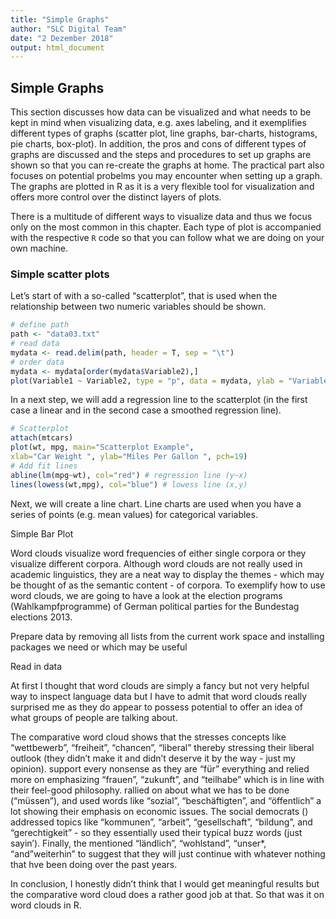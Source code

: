```yaml
---
title: "Simple Graphs"
author: "SLC Digital Team"
date: "2 Dezember 2018"
output: html_document
---
```


## Simple Graphs

This section discusses how data can be visualized and what needs to be kept in mind when visualizing data, e.g. axes labeling, and it exemplifies different types of graphs (scatter plot, line graphs, bar-charts, histograms, pie charts, box-plot). In addition, the pros and cons of different types of graphs are discussed and the steps and procedures to set up graphs are shown so that you can re-create the graphs at home. The practical part also focuses on potential probelms you may encounter when setting up a graph. The graphs are plotted in R as it is a very flexible tool for visualization and offers more control over the distinct layers of plots.

There is a multitude of different ways to visualize data and thus we focus only on the most common in this chapter. Each type of plot is accompanied with the respective `R` code so that you can follow what we are doing on your own machine.  

### Simple scatter plots

Let's start of with a so-called "scatterplot", that is used when the relationship between two numeric variables should be shown. 

```r
# define path
path <- "data03.txt"
# read data
mydata <- read.delim(path, header = T, sep = "\t")
# order data
mydata <- mydata[order(mydata$Variable2),]
plot(Variable1 ~ Variable2, type = "p", data = mydata, ylab = "Variable1", xlab = "Variable2", main = "plot type 'p' (points)")
```


In a next step, we will add a regression line to the scatterplot (in the first case a linear and in the second case a smoothed regression line).

```r
# Scatterplot
attach(mtcars)
plot(wt, mpg, main="Scatterplot Example",
xlab="Car Weight ", ylab="Miles Per Gallon ", pch=19)
# Add fit lines
abline(lm(mpg~wt), col="red") # regression line (y~x)
lines(lowess(wt,mpg), col="blue") # lowess line (x,y)
```



Next, we will create a line chart. Line charts are used when you have a series of points (e.g. mean values) for categorical variables.

\begin{lstlisting}
# Linechart
female <- c(0.9, 0.5, 0.4); male <- c(1.6, 0.7, 0.2)
plot(female, type = "o", ylim = c(0, 3), ylab = "Rel. Frequency", xlab = "Stages", axes = F, col = "red")
lines(male, type = "o", lty = 2, pch = 0, col = "blue")
axis(1, at = 1:3, lab = c("Stage 1","Stage 2","Stage 3"))
axis(2, at = seq(0, 3, .5), las = 1, lab = seq(0, 3, .5))
box()
# Add legend
legend("topright", inset = .05, c("female", "male"),
horiz = F, lty = c(1, 2))
# create grid in plot
grid()
\end{lstlisting}

\begin{center}
\includegraphics[width=.8\linewidth]{images/lineplot02.png}
\end{center}

Simple Bar Plot

\begin{lstlisting}
counts <- table(mtcars$gear)
barplot(counts, main="Car Distribution",
xlab="Number of Gears", ylim = c(0,20))
\end{lstlisting}

\begin{center}
\includegraphics[width=.8\linewidth]{images/barplot01.png}
\end{center}

\begin{lstlisting}
# Barplot
# Simple Bar Plot
barplot(counts, main="Car Distribution", horiz = T,
xlab="Number of Gears", col = c("grey30", "grey50", "grey70"), xlim = c(0,20))
box()
\end{lstlisting}

\begin{center}
\includegraphics[width=.8\linewidth]{images/barplot02.png}
\end{center}

\begin{center}
\texttt{DO NOT USE PIECHARTS!}
\end{center}

\begin{lstlisting}
# Piechart
slices <- c(10, 12, 4, 16, 8)
lbls <- c("US", "UK", "Australia", "Germany", "France")
pct <- round(slices/sum(slices)*100)
lbls <- paste(lbls, pct) \# add percents to labels
lbls <- paste(lbls,"\%",sep="") \# add \% to labels
pie(slices,labels = lbls, col=rainbow(length(lbls)),
main="Pie Chart of Countries")
\end{lstlisting}

\begin{center}
\includegraphics[width=4cm]{images/piechart01.png}
\includegraphics[width=4cm]{images/barplot03.png}
\end{center}

\begin{lstlisting}
# Boxplot
# Simple Bar Plot
barplot(counts, main="Car Distribution", horiz = T,
xlab="Number of Gears", col = c("grey30", "grey50", "grey70"), xlim = c(0,20))
box()
\end{lstlisting}

\begin{center}
\includegraphics[width=4cm]{images/barplot02.png}
\end{center}

\begin{lstlisting}
# Boxplot of MPG by Car Cylinders
boxplot(mpg~cyl,data=mtcars, main="Car Milage Data",
xlab="Number of Cylinders", ylab="Miles Per Gallon", notch = T, col = c("lightgrey", "lightblue", "lightgreen"))
\end{lstlisting}

\begin{center}
\includegraphics[width=6cm]{images/boxplot01.png}
\end{center}

\begin{lstlisting}
# Mosaicplot
library(vcd)
HairEyeColor <- HairEyeColor[c(1:2, 4), c(1:2, 4), 1]
mosaic(HairEyeColor, shade=TRUE, legend=TRUE)
\end{lstlisting}

\begin{center}
\includegraphics[width=6cm]{images/mosaicplot01.png}
\end{center}

\begin{lstlisting}
# Associationplot
library(vcd)
HairEyeColor <- HairEyeColor[c(1:2, 4), c(1:2, 4), 1]
assoc(HairEyeColor, shade=TRUE)
\end{lstlisting}

\begin{center}
\includegraphics[width=6cm]{images/assocplot01.png}
\end{center}

\subsection{Wordclouds}
Word clouds visualize word frequencies of either single corpora or they visualize different corpora. Although word clouds are not really used in academic linguistics, they are a neat way to display the themes - which may be thought of as the semantic content - of corpora.
To exemplify how to use word clouds, we are going to have a look at the election programs (Wahlkampfprogramme) of German political parties for the Bundestag elections 2013.

Prepare data by removing all lists from the current work space and installing packages we need or which may be useful
\begin{lstlisting}
rm(list=ls(all=T))

# (to activate just delete the #)
#install.packages("tm")
#install.packages("wordcloud")
#install.packages("Rstem")
#install.packages("stringr")
#install.packages("SnowballC")

# Initiate the packages
library(tm)
library(wordcloud)
library(Rstem)
library(stringr)
library(SnowballC)
\end{lstlisting}

Read in data

\begin{lstlisting}
corp <- Corpus(DirSource("C:\\Corpora\\original versions\\Wahlkampfprogramme Bundestagswahl 2013\\corpus"), readerControl = list(language = "german")) #specifies the exact folder where my text file(s) is for analysis with tm.

corp <- Corpus(VectorSource(corp)) # Create a corpus from the vectors
#corp <- tm_map(corp, stemDocument, language = "german") # stem words (inactive because I want intakt words)
corp <- tm_map(corp, removePunctuation) # remove punctuation
corp <- tm_map(corp, tolower) # convert all words to lower case
corp <- tm_map(corp, removeNumbers) # remove all numerals
corp <- tm_map(corp, function(x)removeWords(x, stopwords("german"))) # remove grammatical words such as "ein", "ist", "war", etc.

corp <- Corpus(VectorSource(corp)) # convert vectors back into a corpus

# Create a term document matrix
term.matrix <- TermDocumentMatrix(corp) # crate a term document matrix
term.matrix <- removeSparseTerms(term.matrix, 0.5) # remove infrequent words
term.matrix <- as.matrix(term.matrix)
colnames(term.matrix) <- c("CDU/CSU", "FDP", "Gruene", "Die Linke", "SPD") # add column labels to tdm
# clean row names

# normalize absolute frequencies: convert absolute frequencies
# to relative freqeuncies (per 1,000 words)
#colSums(term.matrix)
term.matrix[, 1] <- as.vector(unlist(sapply(term.matrix[, 1], function(x) round(x/colSums(term.matrix)[1]*1000, 0) )))
term.matrix[, 2] <- as.vector(unlist(sapply(term.matrix[, 2], function(x) round(x/colSums(term.matrix)[2]*1000, 0) )))
term.matrix[, 3] <- as.vector(unlist(sapply(term.matrix[, 3], function(x) round(x/colSums(term.matrix)[3]*1000, 0) )))
term.matrix[, 4] <- as.vector(unlist(sapply(term.matrix[, 4], function(x) round(x/colSums(term.matrix)[4]*1000, 0) )))
term.matrix[, 5] <- as.vector(unlist(sapply(term.matrix[, 5], function(x) round(x/colSums(term.matrix)[5]*1000, 0) )))
#colSums(term.matrix)

# Create word clouds
#wordcloud(corp, max.words = 100, colors = brewer.pal(6, "Dark2"), random.order = FALSE)
comparison.cloud(term.matrix, max.words = 100, random.order = FALSE, colors = brewer.pal(8, "Dark2"))
#commonality.cloud(term.matrix, max.words = 100, random.order = FALSE)
\end{lstlisting}

\begin{center}
\includegraphics[width=\textwidth]{images/ComparativeWordcloud.png}
%\caption{Comparative word cloud showing distinctive words in the election programms of German political parties for the Bundestag election 2013.}
\end{center}

At first I thought that word clouds are simply a fancy but not very helpful way to inspect language data but I have to admit that word clouds really surprised me as they do appear to possess potential to offer an idea of what groups of people are talking about.

The comparative word cloud shows that the \textbf{FDP} stresses concepts like "wettbewerb", "freiheit", "chancen", "liberal" thereby stressing their liberal outlook (they didn't make it and didn't deserve it by the way - just my opinion).
\textbf{Die Grünen} support every nonsense as they are "für" everything and relied more on emphasizing "frauen", "zukunft", and "teilhabe" which is in line with their feel-good philosophy.
\textbf{Die Linke} rallied on about what we has to be done ("müssen"), and used words like "sozial", "beschäftigten", and "öffentlich" a lot showing their emphasis on economic issues.
The social democrats (\textbf{SPD}) addressed topics like "kommunen", "arbeit", "gesellschaft", "bildung", and "gerechtigkeit" - so they essentially used their typical buzz words (just sayin').
Finally, the \textbf{CDU/CSU} mentioned "ländlich", "wohlstand", "unser*, "and "weiterhin" to suggest that they will just continue with whatever nothing that hve been doing over the past years.

In conclusion, I honestly didn't think that I would get meaningful results but the comparative word cloud does a rather good job at that. So that was it on word clouds in R.
